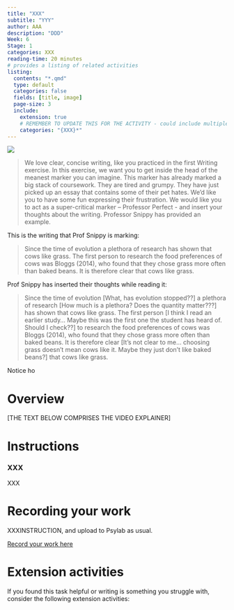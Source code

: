 ```yaml
---
title: "XXX"
subtitle: "YYY"
author: AAA
description: "DDD"
Week: 6
Stage: 1
categories: XXX
reading-time: 20 minutes
# provides a listing of related activities
listing:
  contents: "*.qmd"
  type: default
  categories: false
  fields: [title, image]
  page-size: 3
  include:
    extension: true
    # REMEMBER TO UPDATE THIS FOR THE ACTIVITY - could include multiple categories
    categories: "{XXX}*"
---
```


![](XXX)

> We love clear, concise writing, like you practiced in the first Writing exercise. In this exercise, we want you to get inside the head of the meanest marker you can imagine. This marker has already marked a big stack of coursework. They are tired and grumpy. They have just picked up an essay that contains some of their pet hates. We’d like you to have some fun expressing their frustration. We would like you to act as a super-critical marker – Professor Perfect - and insert your thoughts about the writing. Professor Snippy has provided an example.


This is the writing that Prof Snippy is marking:

> Since the time of evolution a plethora of research has shown that cows like grass. The first person to research the food preferences of cows was Bloggs (2014), who found that they chose grass more often than baked beans. It is therefore clear that cows like grass.



Prof Snippy has inserted their thoughts while reading it:

> Since the time of evolution [What, has evolution stopped??] a plethora of research [How much is a plethora? Does the quantity matter???] has shown that cows like grass. The first person [I think I read an earlier study... Maybe this was the first one the student has heard of. Should I check??] to research the food preferences of cows was Bloggs (2014), who found that they chose grass more often than baked beans. It is therefore clear [It’s not clear to me... choosing grass doesn’t mean cows like it. Maybe they just don’t like baked beans?] that cows like grass.



Notice ho





# Overview

[THE TEXT BELOW COMPRISES THE VIDEO EXPLAINER]


# Instructions


:::{.instruction}

### XXX


XXX

:::




# Recording your work

XXXINSTRUCTION, and upload to Psylab as usual. 


[Record your work here](https://pp.llemma.net){.submit-work .btn .btn-primary}



# Extension activities

If you found this task helpful or writing is something you struggle with, consider the following extension activities:

::: {#sample-listings}
:::
